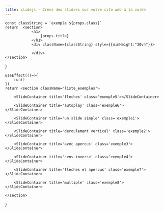 ```yaml
---
title: xlidejs - Créez des sliders sur votre site web à la volée
---
```



    const classString = `exemple ${props.class}`
    return  <section>
                <h1>
                    {props.title}
                </h1>
                <div className={classString} style={{minHeight:"30vh"}}>
    
                </div>
    </section>
}

    useEffect(()=>{
        run()
    })
    return <section className='liste_exemples'>
    
        <SlideContainer title='fleches' class='exemple5'></SlideContainer>
     
        <SlideContainer title='autoplay' class='exemple6'></SlideContainer>
     
        <SlideContainer title='un slide simple' class='exemple1'></SlideContainer>
     
        <SlideContainer title='deroulement vertical' class='exemple2'></SlideContainer>
     
        <SlideContainer title='avec apercus' class='exemple3'></SlideContainer>
     
        <SlideContainer title='sens-inverse' class='exemple4'></SlideContainer>
     
        <SlideContainer title='fleches et apercus' class='exemple7'></SlideContainer>
     
        <SlideContainer title='multiple' class='exemple8'></SlideContainer>
    
    </section>
}

<Header></Header>
<ListeExemples>
</ListeExemples>
<About></About>
